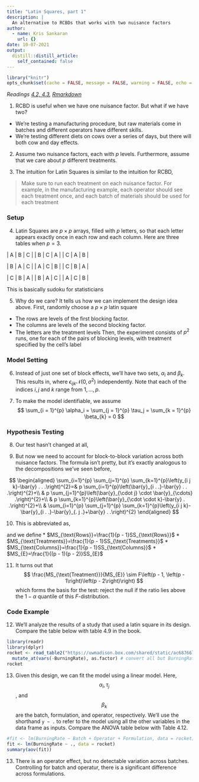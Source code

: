```yaml
---
title: "Latin Squares, part 1"
description: |
  An alternative to RCBDs that works with two nuisance factors
author:
  - name: Kris Sankaran
    url: {}
date: 10-07-2021
output:
  distill::distill_article:
    self_contained: false
---
```


```r
library("knitr")
opts_chunk$set(cache = FALSE, message = FALSE, warning = FALSE, echo = TRUE)
```

_Readings [4.2, 4.3](https://www.wiley.com/en-us/Design+and+Analysis+of+Experiments%2C+10th+Edition-p-9781119492443#content-section), [Rmarkdown](https://github.com/krisrs1128/stat424_f21/blob/main/_posts/2021-08-06-week5-4/week5-4.Rmd)_

1. RCBD is useful when we have one nuisance factor. But what if we have two?
  * We’re testing a manufacturing procedure, but raw materials come in batches and different operators have different skills.
  * We’re testing different diets on cows over a series of days, but there will both cow and day effects.

2. Assume two nuisance factors, each with $p$ levels. Furthermore, assume that
we care about $p$ different treatments.

3. The intuition for Latin Squares is similar to the intuition for RCBD,

> Make sure to run each treatment on each nuisance factor.
  For example, in the manufacturing example, each operator should see each
  treatment once, and each batch of materials should be used for each treatment

### Setup

4. Latin Squares are $p\times p$ arrays, filled with $p$ letters, so that each
letter appears exactly once in each row and each column. Here are three tables when $p = 3$.

  | A | B | C |
  | B | C | A |
  | C | A | B |
  
  | B | A | C |
  | A | C | B |
  | C | B | A |
  
  | C | B | A |
  | B | A | C |
  | A | C | B |
  
  This is basically sudoku for statisticians

5. Why do we care? It tells us how we can implement the design idea above.
First, randomly choose a $p\times p$ latin square
  * The rows are levels of the first blocking factor.
  * The columns are levels of the second blocking factor.
  * The letters are the treatment levels
  Then, the experiment consists of $p^2$ runs, one for each of the pairs of
  blocking levels, with treatment specified by the cell’s label

### Model Setting

6. Instead of just one set of block effects, we’ll have two sets, $\alpha_i$ and $\beta_k$. This results in,
\begin{align*}
y_{ijk} &= \mu + \alpha_i + \tau_j + \beta_k + \epsilon_{ijk}
\end{align*}
    where $\epsilon_{ijk} \mathcal{N}\left(0,\sigma^2\right)$ independently. Note that
  each of the indices $i, j$ and $k$ range from $1, \dots, p$.

7. To make the model identifiable, we assume 
$$
\sum_{i = 1}^{p} \alpha_i = \sum_{j = 1}^{p} \tau_j = \sum_{k = 1}^{p} \beta_{k} = 0
$$

### Hypothesis Testing

8. Our test hasn’t changed at all,
\begin{align*}
H_0 &: \tau_1 = \dots = \tau_a = 0 \\
H_{1} &: \tau_{i} \neq 0 \text{ for at least one } i
\end{align*}

9. But now we need to account for block-to-block variation across both nuisance factors. The formula isn’t pretty, but it’s exactly analogous to the decompositions we’ve seen before,

$$
\begin{aligned}
\sum_{i=1}^{p} \sum_{j=1}^{p} \sum_{k=1}^{p}\left(y_{i j k}-\bar{y} . . .\right)^{2}=& p \sum_{i=1}^{p}\left(\bar{y}_{i . .}-\bar{y} . . .\right)^{2}+\\
& p \sum_{j=1}^{p}\left(\bar{y}_{\cdot j} \cdot \bar{y}_{\cdots} .\right)^{2}+\\
& p \sum_{k=1}^{p}\left(\bar{y}_{\cdot \cdot k}-\bar{y} . .\right)^{2}+\\
& \sum_{i=1}^{p} \sum_{j=1}^{p} \sum_{k=1}^{p}\left(y_{i j k}-\bar{y}_{i . .}-\bar{y}_{. j .}+\bar{y} . .\right)^{2}
\end{aligned}
$$

10. This is abbreviated as,

\begin{align*}
SS_{\text{Total}} = &SS_{\text{Rows}} + \\
&SS_{\text{Columns}} +\\
&SS_{\text{Treatments}} + \\
&SS_{E}
\end{align*}
and we define
* $MS_{\text{Rows}}=\frac{1}{p - 1}SS_{\text{Rows}}$
* $MS_{\text{Treatments}}=\frac{1}{p - 1}SS_{\text{Treatments}}$
* $MS_{\text{Columns}}=\frac{1}{p - 1}SS_{\text{Columns}}$
* $MS_{E}=\frac{1}{(p - 1)(p - 2)}SS_{E}$

11. It turns out that
$$
\frac{MS_{\text{Treatment}}}{MS_{E}} \sim F\left(p - 1, \left(p - 1\right)\left(p - 2\right)\right)
$$
  which forms the basis for the test: reject the null if the ratio lies above the
$1 -  \alpha$ quantile of this $F$-distribution.

### Code Example

12. We'll analyze the results of a study that used a latin square in its design. Compare the table below with table 4.9 in the book.

```r
library(readr)
library(dplyr)
rocket <- read_table2("https://uwmadison.box.com/shared/static/ac68766l3zcjog1ldrzki3lis74bbd71.txt") %>%
  mutate_at(vars(-BurningRate), as.factor) # convert all but BurningRate to factor
rocket
```

13. Given this design, we can fit the model using a linear model. Here,
$$\alpha_{i}, \tau_{j}$$, and $$\beta_{k}$$ are the batch, formulation, and
operator, respectively. We'll use the shorthand `y ~ .` to refer to the model
using all the other variables in the data frame as inputs. Compare the ANOVA
table below with Table 4.12.

```r
#fit <- lm(BurningRate ~ Batch + Operator + Formulation, data = rocket) # gives exact same result
fit <- lm(BurningRate ~ ., data = rocket)
summary(aov(fit))
```

13. There is an operator effect, but no detectable variation across batches.
Controlling for batch and operatur, there is a significant difference across
formulations.